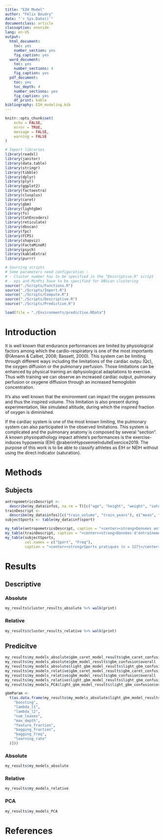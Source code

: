 ```yaml
---
title: "EIH Model"
author: "Félix Boudry"
date: "`r Sys.Date()`"
documentclass: article
classoption: oneside
lang: en-US
output:
  html_document: 
    toc: yes
    number_section: yes
    fig_caption: yes
  word_document:
    toc: yes
    number_sections: 4
    fig_caption: yes
  pdf_document: 
    toc: yes
    toc_depth: 4
    number_sections: yes
    fig_caption: yes
    df_print: kable
bibliography: EIH_modeling.bib
---
```


```r
knitr::opts_chunk$set(
	echo = FALSE,
	error = TRUE,
	message = FALSE,
	warning = FALSE
)

# Import libraries
library(readxl)
library(janitor)
library(data.table)
library(stringr)
library(tibble)
library(dplyr)
library(plyr)
library(ggplot2)
library(factoextra)
library(clusplus)
library(caret)
library(gbm)
library(lightgbm)
library(fs)
library(CatEncoders)
library(reticulate)
library(dbscan)
library(fpc)
library(FCPS)
library(shapviz)
library(FactoMineR)
library(psych)
library(kableExtra)
library(purrr)
```

```r
# Sourcing scripts
# Some parameters need configuration :
# - Cluster number has to be specified in the "Descriptive.R" script
# - eps and MinPts have to be specified for DBScan clustering
source("./Scripts/Functions.R")
source("./Scripts/Import.R")
source("./Scripts/Compute.R")
source("./Scripts/Descriptive.R")
source("./Scripts/Predictive.R")
```

```r
load(file = "./Environments/predictive.RData")
```

# Introduction

It is well known that endurance performances are limited by physiological factors among which the cardio-respiratory is one of the most importants @(Amann & Calbet, 2008; Bassett, 2000). This system can be limiting through different ways including the limitations of the cardiac outpu (Qc), the oxygen diffusion or the pulmonary perfusion. Those limitations can be enhanced by physical training an dphysiological adaptations to exercise. Thus with training we can observe an increased cardiac output, pulmonary perfusion or oxygene diffusion through an increased hemoglobin concentration.

It's also well known that the environment can impact the oxygen pressures and thus the inspired volume. This limitation is also present during experimentation, like simulated altitude, during which the inspired fraction of oxygen is diminished.

If the cardiac system is one of the most known limiting, the pulmonary system can also participated in the observed limitations.
This system is complicated and the pulmonary anatomy is composed by several "section".
A known physiopathology impact athlete's performances is the exercise-induces hypoxemia (EIH) @raberinHypoxemieInduiteExercice2019. The purpose of this work is to be able to classify athletes as EIH or NEIH without using the direct indicator (saturation).

# Methods

## Subjects

```r
antropometricsDescript <-
  describe(my_data$infos, na.rm = T)[c("age", "height", "weight", "saturation_end"), c("mean", "sd", "median", "min", "max")]
trainDescript <-
  describe(my_data$infos)[c("train_volume", "train_years"), c("mean", "sd", "median", "min", "max")]
subjectSports <- table(my_data$inf$sport)

my_table(antropometricsDescript, caption = "<center><strong>Données anthropologiques (n = 127)</center></strong>")
my_table(trainDescript, caption = "<center><strong>Données d'entraînement des athlètes (n = 127)</center></strong>")
my_table(subjectSports,
         col.names = c("Sport", "Freq"),
         caption = "<center><strong>Sports pratiqués (n = 127)</center></strong>")
```

# Results

## Descriptive

### Absolute

```r
my_results$cluster_results_absolute %>% walk(print)
```

### Relative

```r
my_results$cluster_results_relative %>% walk(print)
```


## Predicitve

```r
my_results$my_models_absolute$gbm_caret_model_results$gbm_caret_confusion$overall
my_results$my_models_absolute$gbm_model_results$gbm_confusion$overall
my_results$my_models_absolute$light_gbm_model_results$light_gbm_confusion$overall
my_results$my_models_relative$gbm_caret_model_results$gbm_caret_confusion$overall
my_results$my_models_relative$gbm_model_results$gbm_confusion$overall
my_results$my_models_relative$light_gbm_model_results$light_gbm_confusion$overall
my_results$my_models_PCA$light_gbm_model_results$light_gbm_confusion$overall

gbmParam <-
  t(as.data.frame(my_results$my_models_absolute$light_gbm_model_results$light_gbm_params[c(
    "boosting",
    "lambda_l1",
    "lambda_l2",
    "num_leaves",
    "max_depth",
    "feature_fraction",
    "bagging_fraction",
    "bagging_freq",
    "learning_rate"
  )]))
```

### Absolute

```r
my_results$my_models_absolute
```

### Relative

```r
my_results$my_models_relative
```

### PCA

```r
my_results$my_models_PCA
```

# References

<div id="refs"></div>
